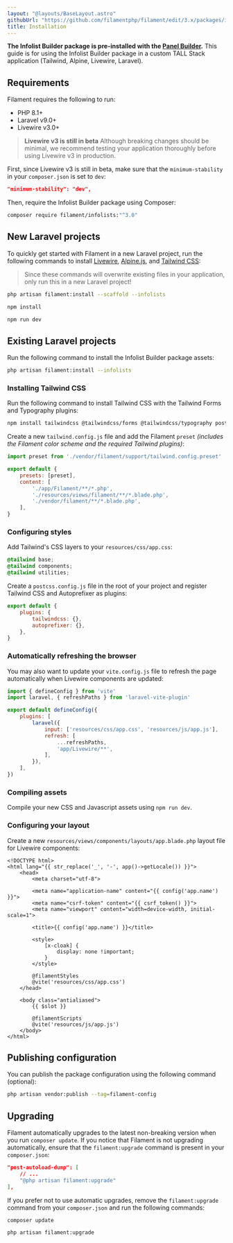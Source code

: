 ```yaml
---
layout: "@layouts/BaseLayout.astro"
githubUrl: "https://github.com/filamentphp/filament/edit/3.x/packages/infolists/docs/01-installation.md"
title: Installation
---
```


**The Infolist Builder package is pre-installed with the [Panel Builder](/docs/panels).** This guide is for using the Infolist Builder package in a custom TALL Stack application (Tailwind, Alpine, Livewire, Laravel).

## Requirements

Filament requires the following to run:

- PHP 8.1+
- Laravel v9.0+
- Livewire v3.0+

> **Livewire v3 is still in beta**
> Although breaking changes should be minimal, we recommend testing your application thoroughly before using Livewire v3 in production.

First, since Livewire v3 is still in beta, make sure that the `minimum-stability` in your `composer.json` is set to `dev`:

```json
"minimum-stability": "dev",
```

Then, require the Infolist Builder package using Composer:

```bash
composer require filament/infolists:"^3.0"
```

## New Laravel projects

To quickly get started with Filament in a new Laravel project, run the following commands to install [Livewire](https://livewire.laravel.com), [Alpine.js](https://alpinejs.dev), and [Tailwind CSS](https://tailwindcss.com):

> Since these commands will overwrite existing files in your application, only run this in a new Laravel project!

```bash
php artisan filament:install --scaffold --infolists

npm install

npm run dev
```

## Existing Laravel projects

Run the following command to install the Infolist Builder package assets:

```bash
php artisan filament:install --infolists
```

### Installing Tailwind CSS

Run the following command to install Tailwind CSS with the Tailwind Forms and Typography plugins:

```bash
npm install tailwindcss @tailwindcss/forms @tailwindcss/typography postcss autoprefixer --save-dev
```

Create a new `tailwind.config.js` file and add the Filament `preset` *(includes the Filament color scheme and the required Tailwind plugins)*:

```js
import preset from './vendor/filament/support/tailwind.config.preset'

export default {
    presets: [preset],
    content: [
        './app/Filament/**/*.php',
        './resources/views/filament/**/*.blade.php',
        './vendor/filament/**/*.blade.php',
    ],
}
```

### Configuring styles

Add Tailwind's CSS layers to your `resources/css/app.css`:

```css
@tailwind base;
@tailwind components;
@tailwind utilities;
```

Create a `postcss.config.js` file in the root of your project and register Tailwind CSS and Autoprefixer as plugins:

```js
export default {
    plugins: {
        tailwindcss: {},
        autoprefixer: {},
    },
}
```

### Automatically refreshing the browser
You may also want to update your `vite.config.js` file to refresh the page automatically when Livewire components are updated:

```js
import { defineConfig } from 'vite'
import laravel, { refreshPaths } from 'laravel-vite-plugin'

export default defineConfig({
    plugins: [
        laravel({
            input: ['resources/css/app.css', 'resources/js/app.js'],
            refresh: [
                ...refreshPaths,
                'app/Livewire/**',
            ],
        }),
    ],
})
```

### Compiling assets

Compile your new CSS and Javascript assets using `npm run dev`.

### Configuring your layout

Create a new `resources/views/components/layouts/app.blade.php` layout file for Livewire components:

```blade
<!DOCTYPE html>
<html lang="{{ str_replace('_', '-', app()->getLocale()) }}">
    <head>
        <meta charset="utf-8">

        <meta name="application-name" content="{{ config('app.name') }}">
        <meta name="csrf-token" content="{{ csrf_token() }}">
        <meta name="viewport" content="width=device-width, initial-scale=1">

        <title>{{ config('app.name') }}</title>

        <style>
            [x-cloak] {
                display: none !important;
            }
        </style>

        @filamentStyles
        @vite('resources/css/app.css')
    </head>

    <body class="antialiased">
        {{ $slot }}

        @filamentScripts
        @vite('resources/js/app.js')
    </body>
</html>
```

## Publishing configuration

You can publish the package configuration using the following command (optional):

```bash
php artisan vendor:publish --tag=filament-config
```

## Upgrading

Filament automatically upgrades to the latest non-breaking version when you run `composer update`. If you notice that Filament is not upgrading automatically, ensure that the `filament:upgrade` command is present in your `composer.json`:

```json
"post-autoload-dump": [
    // ...
    "@php artisan filament:upgrade"
],
```

If you prefer not to use automatic upgrades, remove the `filament:upgrade` command from your `composer.json` and run the following commands:

```bash
composer update

php artisan filament:upgrade
```
